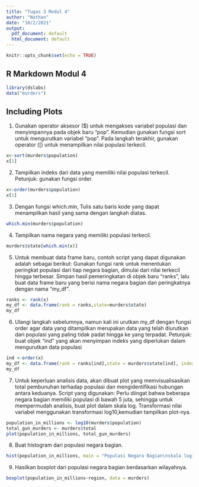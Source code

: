 ---
title: "Tugas 3 Modul 4"
author: "Nathan"
date: "10/2/2021"
output:
  pdf_document: default
  html_document: default
---

```{r setup, include=FALSE}
knitr::opts_chunk$set(echo = TRUE)
```

## R Markdown Modul 4

```{r}
library(dslabs) 
data("murders")
```

## Including Plots

1. Gunakan operator aksesor ($) untuk mengakses variabel populasi dan menyimpannya pada 
objek baru “pop”. Kemudian gunakan fungsi sort untuk mengurutkan variabel “pop”. Pada 
langkah terakhir, gunakan operator ([) untuk menampilkan nilai populasi terkecil. 

```{r}
x<-sort(murders$population)
x[1]
```
2. Tampilkan indeks dari data yang memiliki nilai populasi terkecil. Petunjuk: gunakan fungsi order.

```{r}
x<-order(murders$population)
x[1]
```
3. Dengan fungsi which.min, Tulis satu baris kode yang dapat menampilkan hasil yang sama 
dengan langkah diatas.
```{r}
which.min(murders$population)
```

4. Tampilkan nama negara yang memiliki populasi terkecil.
```{r}
murders$state[which.min(x)]
```

5. Untuk membuat data frame baru, contoh script yang dapat digunakan adalah sebagai berikut: 
Gunakan fungsi rank untuk menentukan peringkat populasi dari tiap negara bagian, dimulai dari nilai terkecil hingga terbesar. Simpan hasil pemeringkatan di objek baru “ranks”, lalu buat data frame baru yang berisi nama negara bagian dan peringkatnya dengan nama “my_df”. 
```{r}
ranks <- rank(x)
my_df <- data.frame(rank = ranks,state=murders$state)
my_df
```

6. Ulangi langkah sebelumnya, namun kali ini urutkan my_df dengan fungsi order agar data yang ditampilkan merupakan data yang telah diurutkan dari populasi yang paling tidak padat hingga ke yang terpadat. 
  Petunjuk: buat objek “ind” yang akan menyimpan indeks yang diperlukan dalam mengurutkan data populasi 
  
```{r}
ind <-order(x)
my_df <- data.frame(rank = ranks[ind],state = murders$state[ind], index = ind)
my_df

```

7. Untuk keperluan analisis data, akan dibuat plot yang memvisualisasikan total pembunuhan terhadap populasi dan mengidentifikasi hubungan antara keduanya. Script yang digunakan: 
  Perlu diingat bahwa beberapa negara bagian memiliki populasi di bawah 5 juta, sehingga untuk mempermudah analisis, buat plot dalam skala log. Transformasi nilai variabel menggunakan transformasi log10,kemudian tampilkan plot-nya.

```{r}
population_in_millions <- log10(murders$population)
total_gun_murders <- murders$total 
plot(population_in_millions, total_gun_murders)
```

8. Buat histogram dari populasi negara bagian. 

```{r}
hist(population_in_millions, main = "Populasi Negara Bagian\nskala log10", xlab = "Population")
```

9. Hasilkan boxplot dari populasi negara bagian berdasarkan wilayahnya. 
```{r}
boxplot(population_in_millions~region, data = murders)
```